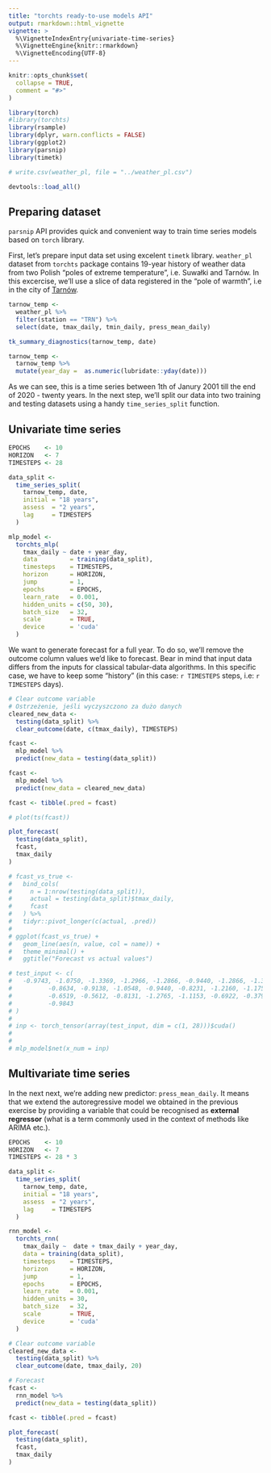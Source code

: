 ```yaml
---
title: "torchts ready-to-use models API"
output: rmarkdown::html_vignette
vignette: >
  %\VignetteIndexEntry{univariate-time-series}
  %\VignetteEngine{knitr::rmarkdown}
  %\VignetteEncoding{UTF-8}
---
```


```r
knitr::opts_chunk$set(
  collapse = TRUE,
  comment = "#>"
)
```

```r
library(torch)
#library(torchts)
library(rsample)
library(dplyr, warn.conflicts = FALSE)
library(ggplot2)
library(parsnip)
library(timetk)

# write.csv(weather_pl, file = "../weather_pl.csv")

devtools::load_all()
```

## Preparing dataset

`parsnip` API provides quick and convenient way to train time series models based on `torch` library.

First, let's prepare input data set using excelent `timetk` library. `weather_pl` dataset from `torchts` package contains 19-year history of weather data from two Polish "poles of extreme temperature", i.e. Suwałki and Tarnów. In this excercise, we'll use a slice of data registered in the "pole of warmth", i.e in the city of [Tarnów](https://en.wikipedia.org/wiki/Tarn%C3%B3w).

```r
tarnow_temp <- 
  weather_pl %>% 
  filter(station == "TRN") %>% 
  select(date, tmax_daily, tmin_daily, press_mean_daily)

tk_summary_diagnostics(tarnow_temp, date)

tarnow_temp <- 
  tarnow_temp %>% 
  mutate(year_day =  as.numeric(lubridate::yday(date)))
```

As we can see, this is a time series between 1th of Janury 2001 till the end of 2020 - twenty years.
In the next step, we'll split our data into two training and testing datasets using a handy `time_series_split` function.

## Univariate time series

```r
EPOCHS    <- 10
HORIZON   <- 7
TIMESTEPS <- 28

data_split <- 
  time_series_split(
    tarnow_temp, date, 
    initial = "18 years",
    assess  = "2 years", 
    lag     = TIMESTEPS
  )

mlp_model <-
  torchts_mlp(
    tmax_daily ~ date + year_day,
    data         = training(data_split),
    timesteps    = TIMESTEPS,
    horizon      = HORIZON,
    jump         = 1, 
    epochs       = EPOCHS,
    learn_rate   = 0.001,
    hidden_units = c(50, 30), 
    batch_size   = 32,
    scale        = TRUE,
    device       = 'cuda' 
  )

```

We want to generate forecast for a full year. To do so, we'll remove the outcome column values
we'd like to forecast. Bear in mind that input data differs from the inputs for classical tabular-data algorithms.
In this specific case, we have to keep some "history" (in this case: `r TIMESTEPS` steps, i.e: `r TIMESTEPS` days).

```r
# Clear outcome variable
# Ostrzeżenie, jeśli wyczyszczono za dużo danych
cleared_new_data <- 
  testing(data_split) %>% 
  clear_outcome(date, c(tmax_daily), TIMESTEPS)

fcast <-
  mlp_model %>%
  predict(new_data = testing(data_split))

fcast <-
  mlp_model %>%
  predict(new_data = cleared_new_data)

fcast <- tibble(.pred = fcast)

# plot(ts(fcast))

plot_forecast(
  testing(data_split),
  fcast,
  tmax_daily
)

# fcast_vs_true <- 
#   bind_cols(
#     n = 1:nrow(testing(data_split)),
#     actual = testing(data_split)$tmax_daily, 
#     fcast
#   ) %>% 
#   tidyr::pivot_longer(c(actual, .pred))
#   
# ggplot(fcast_vs_true) + 
#   geom_line(aes(n, value, col = name)) +
#   theme_minimal() + 
#   ggtitle("Forecast vs actual values")

# test_input <- c(
#   -0.9743, -1.0750, -1.3369, -1.2966, -1.2866, -0.9440, -1.2866, -1.3168,
#          -0.8634, -0.9138, -1.0548, -0.9440, -0.8231, -1.2160, -1.1757, -0.8634,
#          -0.6519, -0.5612, -0.8131, -1.2765, -1.1153, -0.6922, -0.3799, -0.5914,
#          -0.9843
# )
# 
# inp <- torch_tensor(array(test_input, dim = c(1, 28)))$cuda()
# 
# 
# mlp_model$net(x_num = inp)
```


## Multivariate time series

In the next next, we're adding new predictor: `press_mean_daily`. It means that we extend the autoregressive model we obtained in the previous exercise by providing a variable that could be recognised as **external regressor** (what is a term commonly used in the context of methods like ARIMA etc.).

```r

EPOCHS    <- 10
HORIZON   <- 7
TIMESTEPS <- 28 * 3

data_split <- 
  time_series_split(
    tarnow_temp, date, 
    initial = "18 years",
    assess  = "2 years", 
    lag     = TIMESTEPS
  )

rnn_model <-
  torchts_rnn(
    tmax_daily ~  date + tmax_daily + year_day,
    data = training(data_split),
    timesteps    = TIMESTEPS,
    horizon      = HORIZON,
    jump         = 1, 
    epochs       = EPOCHS,
    learn_rate   = 0.001,
    hidden_units = 30,
    batch_size   = 32,
    scale        = TRUE,
    device       = 'cuda' 
  )
```

```r
# Clear outcome variable
cleared_new_data <- 
  testing(data_split) %>% 
  clear_outcome(date, tmax_daily, 20)

# Forecast
fcast <-
  rnn_model %>%
  predict(new_data = testing(data_split))

fcast <- tibble(.pred = fcast)

plot_forecast(
  testing(data_split),
  fcast,
  tmax_daily
)

```

